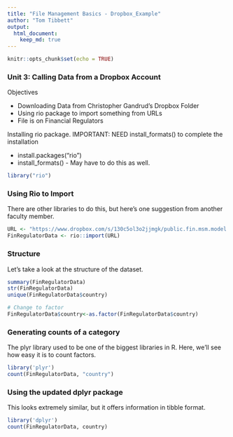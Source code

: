 ```yaml
---
title: "File Management Basics - Dropbox_Example"
author: "Tom Tibbett"
output:
  html_document:
    keep_md: true
---
```


```r
knitr::opts_chunk$set(echo = TRUE)
```

### Unit 3: Calling Data from a Dropbox Account

Objectives

* Downloading Data from Christopher Gandrud's Dropbox Folder
* Using rio package to import something from URLs
* File is on Financial Regulators

Installing rio package.  IMPORTANT: NEED install_formats() to complete the installation

* install.packages("rio")
* install_formats() - May have to do this as well.

```r
library("rio")
```

### Using Rio to Import
There are other libraries to do this, but here's one suggestion from another faculty member.
```r
URL <- "https://www.dropbox.com/s/130c5ol3o2jjmgk/public.fin.msm.model.csv?raw=1"
FinRegulatorData <- rio::import(URL)
```

### Structure
Let's take a look at the structure of the dataset.
```r
summary(FinRegulatorData)
str(FinRegulatorData)
unique(FinRegulatorData$country)

# Change to factor
FinRegulatorData$country<-as.factor(FinRegulatorData$country)
```

### Generating counts of a category
The plyr library used to be one of the biggest libraries in R.  Here, we'll see how easy it is to count factors.
```r
library('plyr')
count(FinRegulatorData, "country")
```

### Using the updated dplyr package
This looks extremely similar, but it offers information in tibble format.
```r
library('dplyr')
count(FinRegulatorData, country)
```

